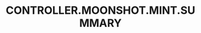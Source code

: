 ---
title: 'CONTROLLER.MOONSHOT.MINT.SUMMARY'
openapi: '/cn/api-reference/openapi-cn.json POST /solana/moonshot/mint'
---